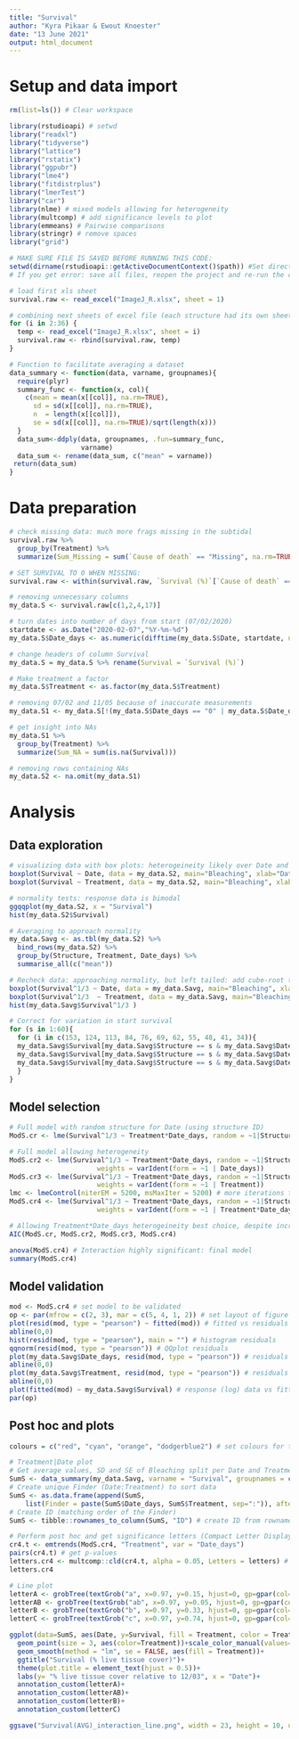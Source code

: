 ```yaml
---
title: "Survival"
author: "Kyra Pikaar & Ewout Knoester"
date: "13 June 2021"
output: html_document
---
```


# Setup and data import

```r

rm(list=ls()) # Clear workspace

library(rstudioapi) # setwd
library("readxl")
library("tidyverse")
library("lattice")
library("rstatix")
library("ggpubr")
library("lme4")
library("fitdistrplus")
library("lmerTest")
library("car")
library(nlme) # mixed models allowing for heterogeneity
library(multcomp) # add significance levels to plot
library(emmeans) # Pairwise comparisons
library(stringr) # remove spaces
library("grid")

# MAKE SURE FILE IS SAVED BEFORE RUNNING THIS CODE:
setwd(dirname(rstudioapi::getActiveDocumentContext()$path)) #Set directory at current (make sure file is saved)
# If you get error: save all files, reopen the project and re-run the code

# load first xls sheet
survival.raw <- read_excel("ImageJ_R.xlsx", sheet = 1)

# combining next sheets of excel file (each structure had its own sheet)
for (i in 2:36) {
  temp <- read_excel("ImageJ_R.xlsx", sheet = i)
  survival.raw <- rbind(survival.raw, temp)
}

# Function to facilitate averaging a dataset
data_summary <- function(data, varname, groupnames){
  require(plyr)
  summary_func <- function(x, col){
    c(mean = mean(x[[col]], na.rm=TRUE),
      sd = sd(x[[col]], na.rm=TRUE),
      n  = length(x[[col]]),
      se = sd(x[[col]], na.rm=TRUE)/sqrt(length(x)))
  }
  data_sum<-ddply(data, groupnames, .fun=summary_func,
                  varname)
  data_sum <- rename(data_sum, c("mean" = varname))
 return(data_sum)
}
```

# Data preparation

```r

# check missing data: much more frags missing in the subtidal
survival.raw %>%
  group_by(Treatment) %>%
  summarize(Sum_Missing = sum(`Cause of death` == "Missing", na.rm=TRUE))

# SET SURVIVAL TO 0 WHEN MISSING:
survival.raw <- within(survival.raw, `Survival (%)`[`Cause of death` == 'Missing'] <- 0)

# removing unnecessary columns
my_data.S <- survival.raw[c(1,2,4,17)]

# turn dates into number of days from start (07/02/2020)
startdate <- as.Date("2020-02-07","%Y-%m-%d")
my_data.S$Date_days <- as.numeric(difftime(my_data.S$Date, startdate, units="days"), units="days")

# change headers of column Survival
my_data.S = my_data.S %>% rename(Survival = `Survival (%)`)

# Make treatment a factor
my_data.S$Treatment <- as.factor(my_data.S$Treatment)

# removing 07/02 and 11/05 because of inaccurate measurements
my_data.S1 <- my_data.S[!(my_data.S$Date_days == "0" | my_data.S$Date_days == "94"),]

# get insight into NAs
my_data.S1 %>%
  group_by(Treatment) %>%
  summarize(Sum_NA = sum(is.na(Survival)))

# removing rows containing NAs
my_data.S2 <- na.omit(my_data.S1)
```

# Analysis

## Data exploration

```r

# visualizing data with box plots: heterogeineity likely over Date and Treatment
boxplot(Survival ~ Date, data = my_data.S2, main="Bleaching", xlab="Date", ylab="Bleaching")
boxplot(Survival ~ Treatment, data = my_data.S2, main="Bleaching", xlab="Treatment", ylab="Bleaching")

# normality tests: response data is bimodal
ggqqplot(my_data.S2, x = "Survival")
hist(my_data.S2$Survival)

# Averaging to approach normality
my_data.Savg <- as.tbl(my_data.S2) %>% 
  bind_rows(my_data.S2) %>% 
  group_by(Structure, Treatment, Date_days) %>% 
  summarise_all(c("mean"))

# Recheck data: approaching normality, but left tailed: add cube-root transformation
boxplot(Survival^1/3 ~ Date, data = my_data.Savg, main="Bleaching", xlab="Date", ylab="Bleaching")
boxplot(Survival^1/3  ~ Treatment, data = my_data.Savg, main="Bleaching", xlab="Treatment", ylab="Bleaching")
hist(my_data.Savg$Survival^1/3 )

# Correct for variation in start survival
for (s in 1:60){
  for (i in c(153, 124, 113, 84, 76, 69, 62, 55, 48, 41, 34)){
  my_data.Savg$Survival[my_data.Savg$Structure == s & my_data.Savg$Date_days == i] <-  
  my_data.Savg$Survival[my_data.Savg$Structure == s & my_data.Savg$Date_days == i] / 
  my_data.Savg$Survival[my_data.Savg$Structure == s & my_data.Savg$Date_days == 34] * 100
  }
}

```

## Model selection

```r
# Full model with random structure for Date (using structure ID)
ModS.cr <- lme(Survival^1/3 ~ Treatment*Date_days, random = ~1|Structure, data = my_data.Savg)

# Full model allowing heterogeneity
ModS.cr2 <- lme(Survival^1/3 ~ Treatment*Date_days, random = ~1|Structure, data = my_data.Savg,
                      weights = varIdent(form = ~1 | Date_days))
ModS.cr3 <- lme(Survival^1/3 ~ Treatment*Date_days, random = ~1|Structure, data = my_data.Savg,
                      weights = varIdent(form = ~1 | Treatment))
lmc <- lmeControl(niterEM = 5200, msMaxIter = 5200) # more iterations to reach convergence
ModS.cr4 <- lme(Survival^1/3 ~ Treatment*Date_days, random = ~1|Structure, data = my_data.Savg,
                      weights = varIdent(form = ~1 | Treatment*Date_days), control = lmc)

# Allowing Treatment*Date_days heterogeineity best choice, despite increase in df:
AIC(ModS.cr, ModS.cr2, ModS.cr3, ModS.cr4)

anova(ModS.cr4) # Interaction highly significant: final model
summary(ModS.cr4)
```

## Model validation

```r

mod <- ModS.cr4 # set model to be validated
op <- par(mfrow = c(2, 3), mar = c(5, 4, 1, 2)) # set layout of figure frame
plot(resid(mod, type = "pearson") ~ fitted(mod)) # fitted vs residuals
abline(0,0)
hist(resid(mod, type = "pearson"), main = "") # histogram residuals
qqnorm(resid(mod, type = "pearson")) # QQplot residuals
plot(my_data.Savg$Date_days, resid(mod, type = "pearson")) # residuals split over Date
abline(0,0)
plot(my_data.Savg$Treatment, resid(mod, type = "pearson")) # residuals split over Treatment
abline(0,0)
plot(fitted(mod) ~ my_data.Savg$Survival) # response (log) data vs fitted (log)
par(op)

```

## Post hoc and plots

```r

colours = c("red", "cyan", "orange", "dodgerblue2") # set colours for the Treatments

# Treatment|Date plot
# Get average values, SD and SE of Bleaching split per Date and Treatment
SumS <- data_summary(my_data.Savg, varname = "Survival", groupnames = c("Date_days", "Treatment", "Date"))
# Create unique Finder (Date:Treatment) to sort data
SumS <- as.data.frame(append(SumS,
    list(Finder = paste(SumS$Date_days, SumS$Treatment, sep=":")), after = 0))
# Create ID (matching order of the Finder)
SumS <- tibble::rownames_to_column(SumS, "ID") # create ID from rownames

# Perform post hoc and get significance letters (Compact Letter Display) between Treatments within each Date
cr4.t <- emtrends(ModS.cr4, "Treatment", var = "Date_days")
pairs(cr4.t) # get p-values
letters.cr4 <- multcomp::cld(cr4.t, alpha = 0.05, Letters = letters) # get CLD
letters.cr4

# Line plot
letterA <- grobTree(textGrob("a", x=0.97, y=0.15, hjust=0, gp=gpar(col="black", fontsize=11)))
letterAB <- grobTree(textGrob("ab", x=0.97, y=0.05, hjust=0, gp=gpar(col="black", fontsize=11)))
letterB <- grobTree(textGrob("b", x=0.97, y=0.33, hjust=0, gp=gpar(col="black", fontsize=11)))
letterC <- grobTree(textGrob("c", x=0.97, y=0.74, hjust=0, gp=gpar(col="black", fontsize=11)))

ggplot(data=SumS, aes(Date, y=Survival, fill = Treatment, color = Treatment))+
  geom_point(size = 3, aes(color=Treatment))+scale_color_manual(values=colours)+
  geom_smooth(method = "lm", se = FALSE, aes(fill = Treatment))+
  ggtitle("Survival (% live tissue cover)")+
  theme(plot.title = element_text(hjust = 0.5))+
  labs(y= "% live tissue cover relative to 12/03", x = "Date")+
  annotation_custom(letterA)+
  annotation_custom(letterAB)+
  annotation_custom(letterB)+
  annotation_custom(letterC)

ggsave("Survival(AVG)_interaction_line.png", width = 23, height = 10, units = "cm")

```

